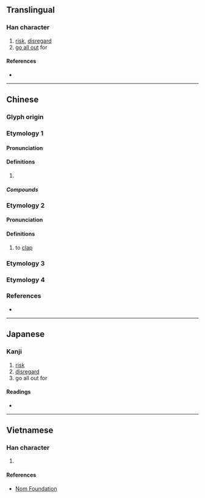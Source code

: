 {{also|抃|拼}}
{{character info/new}}
==Translingual==

===Han character===
{{Han char|rn=64|rad=手|as=05|sn=8|four=53040|canj=QIT|ids=⿰扌弁}}

# [[risk]], [[disregard]]
# [[go all out]] for

====References====
* {{Han ref|kx=0426.090|dkj=11966|dj=0775.030|hdz=31862.030|uh=62DA|ud=25306|bh=A9E9|bd=43497}}

----

==Chinese==
{{zh-forms}}

===Glyph origin===
{{Han etym}}
===Etymology 1===
====Pronunciation====
{{zh-pron
|m=pīn,pàn
|c=pun3,pun2,pun1,ping1
|h=pfs=piang
|mn=piàⁿ
|oc=1,3
|cat=v
}}

====Definitions====
{{zh-hanzi}}

# {{zh-original|拼}}

=====Compounds=====
{{zh-der|力拚|拚鬥|拚棄|拚卻|拚捨|打拚|拚生盡死|拚絕|滿拚自盡|拚老命|拚命}}

===Etymology 2===
====Pronunciation====
{{zh-pron
|m=biàn
|mc=1
|oc=2
|cat=v
}}
====Definitions====
{{zh-hanzi}}

# to [[clap]]
===Etymology 3===
{{zh-see|翻|v}}
===Etymology 4===
{{zh-see|𡊄|v}}
===References===
* {{R:yue:mfccd}}

----

==Japanese==

===Kanji===
{{ja-kanji|grade=|rs=手05}}

# [[risk]]
# [[disregard]]
# go all out for

====Readings====
* {{ja-readings|on=[[へん]] (hen), [[べん]] (ben), [[ふん]] (fun)|kun=[[てをうつ]] (teoutsu)}}

----

==Vietnamese==

===Han character===
{{vi-hantu|[[biện]], [[phấn]]|rs=手05}}

# {{defn|lang=vi|sort=手05}}

====References====
* [http://nomfoundation.org/common/nom_details.php?codepoint=62da Nom Foundation]